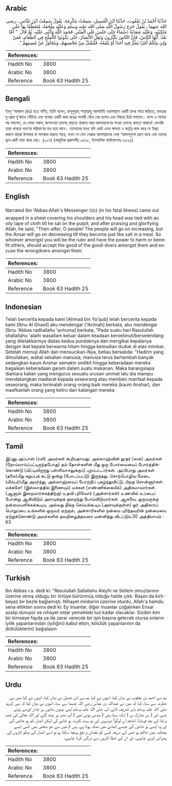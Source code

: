 ## Arabic


<div dir="rtl" lang="ar" style={{fontSize:'larger',backgroundColor:'#f8f9fa',padding:20}}>
حَدَّثَنَا أَحْمَدُ بْنُ يَعْقُوبَ، حَدَّثَنَا ابْنُ الْغَسِيلِ، سَمِعْتُ عِكْرِمَةَ، يَقُولُ سَمِعْتُ ابْنَ عَبَّاسٍ ـ رضى الله عنهما ـ يَقُولُ خَرَجَ رَسُولُ اللَّهِ صلى الله عليه وسلم وَعَلَيْهِ مِلْحَفَةٌ، مُتَعَطِّفًا بِهَا عَلَى مَنْكِبَيْهِ، وَعَلَيْهِ عِصَابَةٌ دَسْمَاءُ حَتَّى جَلَسَ عَلَى الْمِنْبَرِ، فَحَمِدَ اللَّهَ وَأَثْنَى عَلَيْهِ، ثُمَّ قَالَ ‏ "‏ أَمَّا بَعْدُ، أَيُّهَا النَّاسُ، فَإِنَّ النَّاسَ يَكْثُرُونَ وَتَقِلُّ الأَنْصَارُ، حَتَّى يَكُونُوا كَالْمِلْحِ فِي الطَّعَامِ، فَمَنْ وَلِيَ مِنْكُمْ أَمْرًا يَضُرُّ فِيهِ أَحَدًا أَوْ يَنْفَعُهُ، فَلْيَقْبَلْ مِنْ مُحْسِنِهِمْ، وَيَتَجَاوَزْ عَنْ مُسِيئِهِمْ ‏"‏‏.‏
</div>
<div style={{backgroundColor:'#f8f9fa',padding:20, marginBottom: 10}}><table> <thead> <tr> <th>References:</th> <th></th> </tr> </thead> <tbody><tr><td>Hadith No</td><td>3800</td></tr><tr><td>Arabic No</td><td>3800</td></tr><tr><td>Reference</td><td>Book 63 Hadith 25</td></tr></tbody></table></div>

## Bengali


<div dir="ltr" lang="bn" style={{fontSize:'larger',backgroundColor:'#f8f9fa',padding:20}}>
ইবনু ‘আব্বাস (রাঃ) হতে বর্ণিত, তিনি বলেন, রাসূলুল্লাহ্ সাল্লাল্লাহু আলাইহি ওয়াসাল্লাম একটি চাদর গায়ে জড়িয়ে, চাদরের দু-প্রান্ত দু’কাধে পেঁচিয়ে এবং মাথায় একটি কাল রঙের পাগড়ী বেঁধে বের হলেন এবং মিম্বরে উঠে বসলেন। হাম্দ ও সানার পর বললেন, হে লোক সকল, জনসংখ্যা ক্রমশঃ বাড়তে থাকবে আর আনসারগণের সংখ্যা ক্রমশঃ কমতে থাকবে! এমনকি তারা খাবারে লবণের পরিমাণের মত হয়ে যাবে। তোমাদের মধ্যে যদি কেউ এমন ক্ষমতা ও কর্তৃত্ব লাভ করে যে ইচ্ছা করলে কারো উপকার বা অপকার করতে পারে, তখন সে যেন নেক্কার আনসারদের নেক্ ‘আমলগুলো গ্রহণ করে এবং তাদের ভুল-ত্রুটি মাফ করে দেয়। (৯২৭) (আধুনিক প্রকাশনীঃ ৩৫১৮, ইসলামিক ফাউন্ডেশনঃ ৩৫২৫)
</div>
<div style={{backgroundColor:'#f8f9fa',padding:20, marginBottom: 10}}><table> <thead> <tr> <th>References:</th> <th></th> </tr> </thead> <tbody><tr><td>Hadith No</td><td>3800</td></tr><tr><td>Arabic No</td><td>3800</td></tr><tr><td>Reference</td><td>Book 63 Hadith 25</td></tr></tbody></table></div>

## English


<div dir="ltr" lang="en" style={{fontSize:'larger',backgroundColor:'#f8f9fa',padding:20}}>
Narrated Ibn 'Abbas:Allah's Messenger (ﷺ) (in his fatal illness) came out wrapped in a sheet covering his shoulders and his head was tied with an oily tape of cloth till he sat on the pulpit, and after praising and glorifying Allah, he said, "Then-after, O people! The people will go on increasing, but the Ansar will go on decreasing till they become just like salt in a meal. So whoever amongst you will be the ruler and have the power to harm or benefit others, should accept the good of the good-doers amongst them and excuse the wrongdoers amongst them
</div>
<div style={{backgroundColor:'#f8f9fa',padding:20, marginBottom: 10}}><table> <thead> <tr> <th>References:</th> <th></th> </tr> </thead> <tbody><tr><td>Hadith No</td><td>3800</td></tr><tr><td>Arabic No</td><td>3800</td></tr><tr><td>Reference</td><td>Book 63 Hadith 25</td></tr></tbody></table></div>

## Indonesian


<div dir="ltr" lang="id" style={{fontSize:'larger',backgroundColor:'#f8f9fa',padding:20}}>
Telah bercerita kepada kami [Ahmad bin Ya'qub] telah bercerita kepada kami [Ibnu Al Ghasil] aku mendengar ['Ikrimah] berkata, aku mendengar [Ibnu 'Abbas radliallahu 'anhuma] berkata; "Pada suatu hari Rasulullah shallallahu 'alaihi wasallam keluar dalam keadaan berselimut/berselendang yang diletakkannya diatas kedua pundaknya dan mengikat kepalanya dengan ikat kepala berwarna hitam hingga kemudian duduk di atas mimbar. Setelah memuji Allah dan mensucikan-Nya, beliau bersabda: "Hadirin yang dimuliakan, wahai sekalian manusia, manusia terus bertambah banyak sedangkan kaum Anshar semakin sedikit hingga keberadaan mereka bagaikan keberadaan garam dalam suatu makanan. Maka barangsiapa diantara kalian yang mengurus sesuatu urusan ummat lalu dia mampu mendatangkan madlarat kepada seseorang atau memberi manfaat kepada seseorang, maka terimalah orang-orang baik mereka (kaum Anshar), dan maafkanlah orang yang keliru dari kalangan mereka
</div>
<div style={{backgroundColor:'#f8f9fa',padding:20, marginBottom: 10}}><table> <thead> <tr> <th>References:</th> <th></th> </tr> </thead> <tbody><tr><td>Hadith No</td><td>3800</td></tr><tr><td>Arabic No</td><td>3800</td></tr><tr><td>Reference</td><td>Book 63 Hadith 25</td></tr></tbody></table></div>

## Tamil


<div dir="ltr" lang="ta" style={{fontSize:'larger',backgroundColor:'#f8f9fa',padding:20}}>
இப்னு அப்பாஸ் (ரலி) அவர்கள் கூறியதாவது: அல்லாஹ்வின் தூதர் (ஸல்) அவர்கள் (நோய்வாய்ப்பட்டிருந்தபோது) தம் தோள்களின் மீது ஒரு போர்வையைப் போர்த்திக்கொண்டு (வீட்டிலிருந்து பள்ளிவாசலுக்குப்) புறப்பட்டார்கள். அப்போது அவர்கள் (தலை)மீது கறுப்புக் கட்டு ஒன்று (போடப்பட்டு) இருந்தது. சொற்பொழிவு மேடை (மிம்பர்)மீது அமர்ந்து, அல்லாஹ்வைப் போற்றிப் புகழ்ந்துவிட்டு, பிறகு சொன்னார்கள்: மக்களே! (இஸ்லாத்தில் இணையும்) மக்கள் (எண்ணிக்கையில்) அதிகமாவார்கள். (ஆனால் இறைமார்க்கத்திற்கு) உதவி புரிவோர் (அன்சார்கள்) உணவில் உப்பைப் போன்று ஆகிவிடும் அளவுக்குக் குறைந்து போய்விடுவார்கள். ஆகவே, ஒருவருக்கு நன்மையளிக்கக்கூடிய, அல்லது தீங்கு செய்யக்கூடிய (அளவுக்குள்ள) ஓர் அதிகாரப் பொறுப்பை உங்களில் ஒருவர் ஏற்றால், அன்சாரிகளில் நன்மை புரிந்தவரின் நன்மையை ஏற்றுக்கொண்டு அவர்களில் தவறிழைத்தவரை மன்னித்து விடட்டும்.30 அத்தியாயம் : 63
</div>
<div style={{backgroundColor:'#f8f9fa',padding:20, marginBottom: 10}}><table> <thead> <tr> <th>References:</th> <th></th> </tr> </thead> <tbody><tr><td>Hadith No</td><td>3800</td></tr><tr><td>Arabic No</td><td>3800</td></tr><tr><td>Reference</td><td>Book 63 Hadith 25</td></tr></tbody></table></div>

## Turkish


<div dir="ltr" lang="tr" style={{fontSize:'larger',backgroundColor:'#f8f9fa',padding:20}}>
İbn Abbas r.a. dedi ki: "Resulullah Sallallahu Aleyhi ve Sellem omuzlarının üzerine atmış oldugu bir örtüye bürünmüş olduğu halde çıktı. Başını da kirli-beyaz bir bezle bağlamıştı. Nihayet minberin üzerine oturdu, Allah'a hamdu sena ettikten sonra dedi ki: Ey insanlar, diğer insanlar çoğalırken Ensar azalıp duruyor ve nihayet onlar yemekteki tuz kadar olacaklar. Sizden kim bir kimseye fayda ya da zarar verecek bir işin başına gelecek olursa onların iyilik yapanlarından (iyiliğini) kabul etsin, kötülük yapanlarının da (kötülüklerini) bağışlasın
</div>
<div style={{backgroundColor:'#f8f9fa',padding:20, marginBottom: 10}}><table> <thead> <tr> <th>References:</th> <th></th> </tr> </thead> <tbody><tr><td>Hadith No</td><td>3800</td></tr><tr><td>Arabic No</td><td>3800</td></tr><tr><td>Reference</td><td>Book 63 Hadith 25</td></tr></tbody></table></div>

## Urdu


<div dir="rtl" lang="ur" style={{fontSize:'larger',backgroundColor:'#f8f9fa',padding:20}}>
ہم سے احمد بن یعقوب نے بیان کیا، انہوں نے کہا ہم سے ابن غسیل نے بیان کیا، انہوں نے کہا میں نے عکرمہ سے سنا، کہا کہ میں نے عبداللہ بن عباس رضی اللہ عنہما سے سنا، انہوں نے بیان کیا کہ نبی کریم صلی اللہ علیہ وسلم باہر تشریف لائے، آپ صلی اللہ علیہ وسلم اپنے دونوں شانوں پر چادر اوڑھے ہوئے تھے، اور ( سر مبارک پر ) ایک سیاہ پٹی ( بندھی ہوئی تھی ) آپ منبر پر بیٹھ گئے اور اللہ تعالیٰ کی حمد و ثنا کے بعد فرمایا: امابعد اے لوگو! دوسروں کی تو بہت کثرت ہو جائے گی لیکن انصار کم ہو جائیں گے اور وہ ایسے ہو جائیں گے جیسے کھانے میں نمک ہوتا ہے، پس تم میں سے جو شخص بھی کسی ایسے محکمہ میں حاکم ہو جس کے ذریعہ کسی کو نقصان و نفع پہنچا سکتا ہو تو اسے انصار کے نیکو کاروں کی پذیرائی کرنی چاہیے۔ اور ان کے خطا کاروں سے درگزر کرنا چاہیے۔
</div>
<div style={{backgroundColor:'#f8f9fa',padding:20, marginBottom: 10}}><table> <thead> <tr> <th>References:</th> <th></th> </tr> </thead> <tbody><tr><td>Hadith No</td><td>3800</td></tr><tr><td>Arabic No</td><td>3800</td></tr><tr><td>Reference</td><td>Book 63 Hadith 25</td></tr></tbody></table></div>